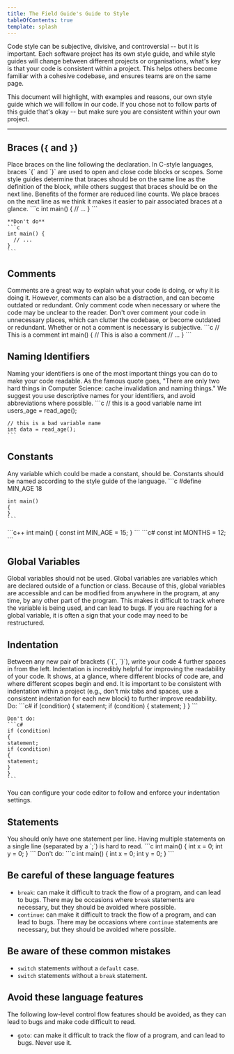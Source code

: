 ```yaml
---
title: The Field Guide's Guide to Style
tableOfContents: true
template: splash
---
```



Code style can be subjective, divisive, and controversial -- but it is important. Each software project has its own style guide, and while style guides will change between different projects or organisations, what's key is that your code is consistent within a project. This helps others become familiar with a cohesive codebase, and ensures teams are on the same page.

This document will highlight, with examples and reasons, our own style guide which we will follow in our code. If you chose not to follow parts of this guide that's okay -- but make sure you are consistent within your own project.

---

## Braces (`{` and `}`)

<Card>
<Tabs>
  <TabItem label="Rule">Place braces on the line following the declaration.</TabItem>
  <TabItem label="Explanation">In C-style languages, braces `{` and `}` are used to open and close code blocks or scopes. Some style guides determine that braces should be on the same line as the definition of the block, while others suggest that braces should be on the next line. Benefits of the former are reduced line counts. We place braces on the next line as we think it makes it easier to pair associated braces at a glance.</TabItem>
  <TabItem label="Example">
    ```c
    int main()
    {
      // ...
    }
    ```

    **Don't do**
    ```c
    int main() {
      // ...
    }
    ```
  </TabItem>
</Tabs>
</Card>

## Comments

<Card>
<Tabs>
  <TabItem label="Suggestion">Comments are a great way to explain what your code is doing, or why it is doing it. However, comments can also be a distraction, and can become outdated or redundant. Only comment code when necessary or where the code may be unclear to the reader. Don't over comment your code in unnecessary places, which can clutter the codebase, or become outdated or redundant. Whether or not a comment is necessary is subjective.</TabItem>
  <TabItem label="Example">
    ```c
    // This is a comment
    int main()
    {
      // This is also a comment
      // ...
    }
    ```
  </TabItem>
</Tabs>
</Card>

## Naming Identifiers

<Card>
<Tabs>
  <TabItem label="Rule">Naming your identifiers is one of the most important things you can do to make your code readable. As the famous quote goes, "There are only two hard things in Computer Science: cache invalidation and naming things." We suggest you use descriptive names for your identifiers, and avoid abbreviations where possible.</TabItem>
  <TabItem label="Example">
    ```c
    // this is a good variable name
    int users_age = read_age();

    // this is a bad variable name
    int data = read_age();
    ```
  </TabItem>
</Tabs>
</Card>

## Constants

<Card>

<Tabs>
  <TabItem label="Rule">Any variable which could be made a constant, should be. Constants should be named according to the style guide of the language.</TabItem>
  <TabItem label="C">
    ```c
    #define MIN_AGE 18

    int main()
    {
    }
    ```
  </TabItem>
  <TabItem label="C++">
    ```c++
    int main()
    {
      const int MIN_AGE = 15;
    }
    ```
  </TabItem>
    <TabItem label="C#">
    ```c#
      const int MONTHS = 12;
    ```
  </TabItem>
</Tabs>
</Card>

## Global Variables

<Card>

<Tabs>
  <TabItem label="Rule">Global variables should not be used.</TabItem>
  <TabItem label="Explanation">Global variables are variables which are declared outside of a function or class. Because of this, global variables are accessible and can be modified from anywhere in the program, at any time, by any other part of the program. This makes it difficult to track where the variable is being used, and can lead to bugs. If you are reaching for a global variable, it is often a sign that your code may need to be restructured.</TabItem>
</Tabs>
</Card>

## Indentation

<Card>
<Tabs>
  <TabItem label="Rule">Between any new pair of brackets (`{`, `}`), write your code 4 further spaces in from the left.</TabItem>
  <TabItem label="Explanation">Indentation is incredibly helpful for improving the readability of your code. It shows, at a glance, where different blocks of code are, and where different scopes begin and end. It is important to be consistent with indentation within a project (e.g., don't mix tabs and spaces, use a consistent indentation for each new block) to further improve readability.</TabItem>
  <TabItem label="Example">
    Do:
    ```c#
    if (condition)
    {
        statement;
        if (condition)
        {
            statement;
        }
    }
    ```

    Don't do:
    ```c#
    if (condition)
    {
    statement;
    if (condition)
    {
    statement;
    }
    }
    ```
  </TabItem>
  <TabItem label="Tip">You can configure your code editor to follow and enforce your indentation settings.</TabItem>
</Tabs>
</Card>

## Statements

<Card>
<Tabs>
  <TabItem label="Rule">You should only have one statement per line.</TabItem>
  <TabItem label="Explanation">Having multiple statements on a single line (separated by a `;`) is hard to read.</TabItem>
  <TabItem label="Example">
    ```c
      int main()
      {
        int x = 0;
        int y = 0;
      }
    ```
    Don't do:
    ```c
    int main()
    {
      int x = 0; int y = 0;
    }
    ```
  </TabItem>
</Tabs>
</Card>

## Be careful of these language features

* `break`: can make it difficult to track the flow of a program, and can lead to bugs. There may be occasions where `break` statements are necessary, but they should be avoided where possible.
* `continue`: can make it difficult to track the flow of a program, and can lead to bugs. There may be occasions where `continue` statements are necessary, but they should be avoided where possible.

## Be aware of these common mistakes

* `switch` statements without a `default` case.
* `switch` statements without a `break` statement.

## Avoid these language features

The following low-level control flow features should be avoided, as they can lead to bugs and make code difficult to read.

* `goto`: can make it difficult to track the flow of a program, and can lead to bugs. Never use it.